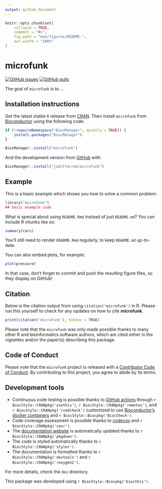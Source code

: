 ```yaml
---
output: github_document
---
```


<!-- README.md is generated from README.Rmd. Please edit that file -->

```r
knitr::opts_chunk$set(
    collapse = TRUE,
    comment = "#>",
    fig.path = "man/figures/README-",
    out.width = "100%"
)
```

# microfunk

<!-- badges: start -->
[![GitHub issues](https://img.shields.io/github/issues/juditfarreb/microfunk)](https://github.com/juditfarreb/microfunk/issues)
[![GitHub pulls](https://img.shields.io/github/issues-pr/juditfarreb/microfunk)](https://github.com/juditfarreb/microfunk/pulls)
<!-- badges: end -->

The goal of `microfunk` is to ...

## Installation instructions

Get the latest stable `R` release from [CRAN](http://cran.r-project.org/). Then install `microfunk` from [Bioconductor](http://bioconductor.org/) using the following code:

```r
if (!requireNamespace("BiocManager", quietly = TRUE)) {
    install.packages("BiocManager")
}

BiocManager::install("microfunk")
```

And the development version from [GitHub](https://github.com/juditfarreb/microfunk) with:

```r
BiocManager::install("juditfarreb/microfunk")
```
## Example

This is a basic example which shows you how to solve a common problem:

```r
library("microfunk")
## basic example code
```

What is special about using `README.Rmd` instead of just `README.md`? You can include R chunks like so:

```r
summary(cars)
```

You'll still need to render `README.Rmd` regularly, to keep `README.md` up-to-date.

You can also embed plots, for example:

```r
plot(pressure)
```

In that case, don't forget to commit and push the resulting figure files, so they display on GitHub!

## Citation

Below is the citation output from using `citation('microfunk')` in R. Please
run this yourself to check for any updates on how to cite __microfunk__.

```r
print(citation('microfunk'), bibtex = TRUE)
```

Please note that the `microfunk` was only made possible thanks to many other R and bioinformatics software authors, which are cited either in the vignettes and/or the paper(s) describing this package.

## Code of Conduct

Please note that the `microfunk` project is released with a [Contributor Code of Conduct](http://bioconductor.org/about/code-of-conduct/). By contributing to this project, you agree to abide by its terms.

## Development tools

* Continuous code testing is possible thanks to [GitHub actions](https://www.tidyverse.org/blog/2020/04/usethis-1-6-0/)  through `r BiocStyle::CRANpkg('usethis')`, `r BiocStyle::CRANpkg('remotes')`, and `r BiocStyle::CRANpkg('rcmdcheck')` customized to use [Bioconductor's docker containers](https://www.bioconductor.org/help/docker/) and `r BiocStyle::Biocpkg('BiocCheck')`.
* Code coverage assessment is possible thanks to [codecov](https://codecov.io/gh) and `r BiocStyle::CRANpkg('covr')`.
* The [documentation website](http://juditfarreb.github.io/microfunk) is automatically updated thanks to `r BiocStyle::CRANpkg('pkgdown')`.
* The code is styled automatically thanks to `r BiocStyle::CRANpkg('styler')`.
* The documentation is formatted thanks to `r BiocStyle::CRANpkg('devtools')` and `r BiocStyle::CRANpkg('roxygen2')`.

For more details, check the `dev` directory.

This package was developed using `r BiocStyle::Biocpkg('biocthis')`.


